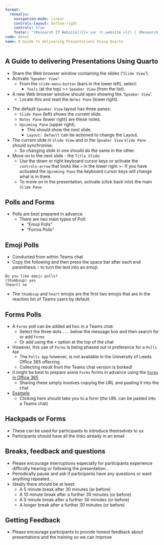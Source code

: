 ```yaml
---
format:
  revealjs:
    navigation-mode: linear
    controls-layout: bottom-right
    controls: true
    footer: "[Research IT Website]({{< var rc.website >}}) | [Research IT Query]({{< var rc.servicedesk >}}) | [Courses Material]({{< var rc.material >}})"
code: Donut
name: A Guide to delivering Presentations Using Quarto
---
```


## A Guide to delivering Presentations Using Quarto {.smaller}
- Share the Web browser window containing the slides ('`Slide View`').
- Activate '`Speaker View`':
  - From the `slide-menu-button` (bars in the lower left), select:
    - `Tools` (at the top) >> `Speaker View` (from the list).
- A new Web browser window should open showing the '`Speaker View`'.
  - Locate this and read the `Notes Pane` (lower right).

::: {.notes}
- The default `Speaker View` layout has three panes:
  - `Slide Pane` (left) shows the current slide.
  - `Notes Pane` (lower right) are these notes.
  - `Upcoming Pane` (upper right).
    - This should show the next slide.
    - `Layout: Default` can be actioned to change the Layout.
- The current slide in `Slide View` and in the `Speaker View` `Slide Pane` should synchronise:
  - So changing slide in one should do the same in the other.
- Move on to the next slide - the `Title Slide`:
  - Use the down or right keyboard cursor keys or activate the `controls-arrow` that looks like `>` in the lower right >- If you have activated the `Upcoming Pane` the keyboard cursor keys will change what is in there.
  - To move on in the presentation, activate (click back into) the main `Slide Pane`.
:::


## Polls and Forms
- Polls are best prepared in advance.
  - There are two main types of Poll:
    - "Emoji Polls"
    - "Forms Polls"

## Emoji Polls
- Conducted from within Teams chat
- Copy the following and then press the space bar after each end parenthesis `)` to turn the text into an emoji:
```
Do you like emoji polls?
(thumbsup) yes
(heart) no
```
- The `thumbsup` and `heart` emojis  are the first two emojis that are in the reaction list of Teams users by default.


## Forms Polls {.smaller}
- A `Forms` poll can be added ad hoc in a Teams chat:
  - Select the three dots `...` below the message box and then search for or add `Forms`
  - Or add using the `+` option at the top of the chat
- However, this use of `Forms` is being phased out in preference for a `Polls App`
  - The `Polls App` however, is not available in the University of Leeds Office 365 offerring
  - Collecting result from the Teams chat version is borked!
- It might be best to prepare some `Forms` forms in advance using the [`Forms` in Office 365](https://www.microsoft365.com/launch/forms)
  - Sharing these simply involves copying the URL and pasting it into the chat
- [Example](https://forms.office.com/pages/designpagev2.aspx?lang=en-GB&origin=OfficeDotCom&route=Start&subpage=design&id=qO3qvR3IzkWGPlIypTW3yy7GBfs2qsFOjWB83KLaHnVUNzFZS1VCTENOVEJUMDdKVEEyNURDRlY2USQlQCN0PWcu)
  - Clicking here should take you to a form (the URL can be pasted into a Teams chat)

## Hackpads or Forms
- These can be used for participants to introduce themselves to us
- Participants should have all the links already in an email


## Breaks, feedback and questions
- Please encourage interruptions especially for participants experience difficulty hearing or following the presentation...
- Periodically pause and ask if participants have any questions or want anything repeated...
- Ideally there should be at least:
  - A 5 minute break after 30 minutes (or before)
  - A 10 minute break after a further 30 minutes (or before)
  - A 5 minute break after a further 30 minutes (or before)
  - A longer break after a further 30 minutes (or before)


## Getting Feedback
- Please encourage participants to provide honest feedback about presentations and the training so we can improve
